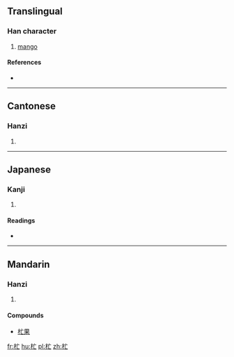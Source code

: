 ==Translingual==

===Han character===
{{Han char|rn=75|rad=木|as=03|sn=7|four=|canj=木卜女 (DYV)|ids=⿰[[木]][[亡]]}}

# [[mango]] {{gloss|{{taxlink|Mangifera indica|species|noshow=1}}}}

====References====
* {{Han ref|kx=0513.011|hdz=21161.100|uh=6767|ud=26471}}


----

==Cantonese==

===Hanzi===
{{yue-hanzi|jyut=|y=mōng}}

# {{defn|lang=yue|sort=木03}}

----

==Japanese==

===Kanji===
{{ja-kanji|grade=|rs=木03}}

# {{defn|lang=ja|sort=木03}}

====Readings====
* {{ja-readings|on=[[まん]] (man)|kun=}}

----

==Mandarin==

===Hanzi===
{{cmn-hanzi|pin=[[mǎ]] ([[ma3]]), [[máng]] ([[mang2]])|wg=ma<sup>3</sup>, mang<sup>2</sup>}}

# {{defn|lang=cmn|sort=木03}}

====Compounds====
* [[杧果]]

[[fr:杧]]
[[hu:杧]]
[[pl:杧]]
[[zh:杧]]
